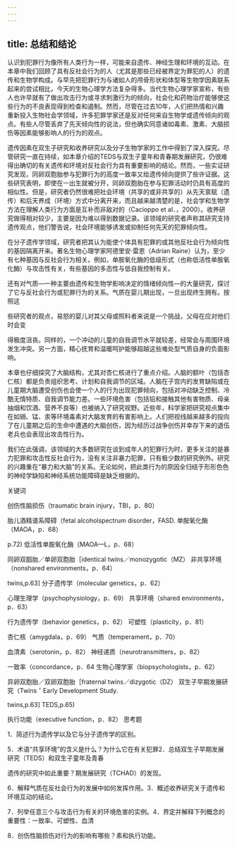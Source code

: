 ```yaml
---
---
---
```

title: 总结和结论
---



认识到犯罪行为像所有人类行为一样，可能来自遗传、神经生理和环境的互动。在本章中我们回顾了具有反社会行为的人（尤其是那些已经被界定为罪犯的人）的遗传和生物学构成。与早先把犯罪行为与诸如人的颅骨形状和体型等生物学因素联系起来的尝试相比，今天的生物心理学方法复杂得多。当代生物心理学家宣称，有些人也许早就有了做出攻击行为或寻求刺激行为的倾向，社会化和药物治疗能够使这些行为的不良表现得到检查和遏制。然而，尽管在过去10年，人们把热情和兴趣重新投入生物社会学领域，许多犯罪学家还是反对任何来自生物学或遗传倾向的观点。有些人尽管丢弃了先天倾向性的说法，但也确实同意诸如毒素、激素、大脑损伤等因素能够影响人的行为的观点。

遗传因素在双生子研究和收养研究以及分子生物学家的工作中得到了深入探究。尽管研究一直在持续，如本章介绍的TEDS与双生子童年和青春期发展研究，仍很难得出确切的有关遗传和环境对反社会行为具有重要影响的结论。然而，一些实证研究发现，同卵双胞胎参与犯罪行为的高度一致率又给遗传倾向提供了些许证据。这些研究表明，即使在一出生就被分开，同卵双胞胎在参与犯罪活动时仍具有高度的相似性。但是，研究者仍然很难把社会环境（共享的或非共享的）从先天禀赋（遗传）和后天养成（环境）方式中分离开来，而且越来越清楚的是，社会学和生物学方法在理解人类行为方面是互补而非敌对的（Cacioppo et al．，2000）。收养研究做得相对较少，主要是因为难以得到数据记录。该领域的研究者声称其研究支持遗传观点，他们警告说，社会环境能够诱发或抑制任何先天的犯罪倾向性。

在分子遗传学领域，研究者把其认为能使个体具有犯罪的或其他反社会行为倾向性的基因隔离开来。著名生物心理学家阿德里安·雷恩（Adrian Raine）认为，至少有七种基因与反社会行为相关。例如，单胺氧化酶的低级形式（也称低活性单胺氧化酶）与攻击性有关，有些基因的多态性与低自我控制有关。

还有对气质—一种主要由遗传和生物学影响决定的情绪倾向性—的大量研究，探讨了它与反社会行为或犯罪行为的关系。气质在婴儿期出现，一旦出现终生拥有。按照这

些研究者的观点，易怒的婴儿对其父母或照料者来说是一个挑战，父母在应对他们时会变

得极度沮丧。同样的，一个冲动的儿童的自我调节水平就较差，经常会与周围环境发生冲突。另一方面，精心抚育和温暖呵护能够超越这些难处型气质自身的负面影响。

本章也仔细探究了大脑结构，尤其对杏仁核进行了重点介绍。人脑的额叶（包括杏仁核）都是负责组织思考、计划和自我调节的区域。人脑在子宫内的发育缺陷或在儿童期大脑遭受创伤也会使一个人的行为出现犯罪倾向，包括对冲动缺乏控制、冷酷无情特质、自我调节能力差。一些环境危害（包括铅和接触其他有害物质、母亲抽烟和饮酒、营养不良等）也被纳入了研究视野。近些年，科学家把研究视点集中在如镉、锰、汞等环境毒素对大脑发育的有害影响上。人们把视线越来越多的投向了在儿童期之后的生命中遭遇的大脑创伤，因为经历过战争创伤并幸存下来的退伍老兵也会表现出攻击性行为。

我们在此强调，该领域的大多数研究在谈到成年人的犯罪行为时，更多关注的是暴力犯罪和攻击性反社会行为，没有关注非暴力犯罪，只有极少数的研究例外。研究的兴趣重在“暴力和大脑”的关系。无论如何，把此类行为的原因全归结于形形色色的神经学缺陷和神经系统功能障碍是缺乏根据的。

关键词

创伤性脑损伤（traumatic brain injury，TBI，p．80）

胎儿酒精谱系障碍（fetal alcoholspectrum disorder，FASD. 单胺氧化酶（MAOA，p．68）

p.72) 低活性单胺氧化酶（MAOA—L，p．68）

同卵双腘胎／单卵双胞胎［identical twins／monozygotic（MZ） 非共享环境（nonshared environments，p．64）

twins,p.63] 分子遗传学（molecular genetics，p．62）

心理生理学（psychophysiology，p．69） 共享环境（shared environments，p．63）

行为遗传学（behavior genetics，p．62） 可塑性（plasticity，p．81）

杏仁核（amygdala，p．69） 气质（temperament，p．70）

血清素（serotonin，p．82） 神经递质（neurotransmitters，p．82）

一致率（concordance，p．64 生物心理学家（biopsychologists，p．62）

异卵双胞胎／双卵双胞胎［fraternal twins／dizygotic（DZ） 双生子早期发展研究（Twins＇Early Development Study.

twins,p.63] TEDS,p.65)

执行功能（executive function，p．82） 思考题

1．简述行为遗传学以及它与分子遗传学的区别。

5．术语“共享环境”的含义是什么？为什么它在有关犯罪2．总结双生子早期发展研究（TEDS）和双生子童年及青春

遗传的研究中如此重要？期发展研究（TCHAD）的发现。

6．解释气质在反社会行为的发展中如何发挥作用。3．概述收养研究关于遗传和环境互动的结论。

7．列举任意三个与攻击行为有关的环境危害的实例。4．界定并解释下列概念的重要性：一致率、可塑性、血清

8．创伤性脑损伤对行为的影响有哪些？素和执行功能。